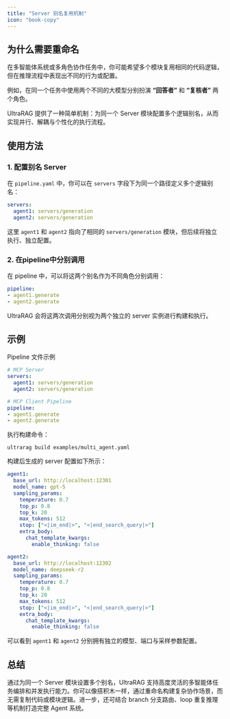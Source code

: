 ```yaml
---
title: "Server 别名复用机制"
icon: "book-copy"
---
```


## 为什么需要重命名

在多智能体系统或多角色协作任务中，你可能希望多个模块复用相同的代码逻辑，但在推理流程中表现出不同的行为或配置。

例如，在同一个任务中使用两个不同的大模型分别扮演 **“回答者”** 和 **“复核者”** 两个角色。

UltraRAG 提供了一种简单机制：为同一个 Server 模块配置多个逻辑别名，从而实现并行、解耦与个性化的执行流程。

## 使用方法

### 1. 配置别名 Server

在 `pipeline.yaml` 中，你可以在 `servers` 字段下为同一个路径定义多个逻辑别名：

```yaml
servers:
  agent1: servers/generation
  agent2: servers/generation
```

这里 `agent1` 和 `agent2` 指向了相同的 `servers/generation` 模块，但后续将独立执行、独立配置。

### 2. 在pipeline中分别调用

在 pipeline 中，可以将这两个别名作为不同角色分别调用：

```yaml
pipeline:
- agent1.generate
- agent2.generate
```

UltraRAG 会将这两次调用分别视为两个独立的 server 实例进行构建和执行。

## 示例

Pipeline 文件示例

```yaml examples/multi_agent.yaml
# MCP Server
servers:
  agent1: servers/generation
  agent2: servers/generation

# MCP Client Pipeline
pipeline:
- agent1.generate
- agent2.generate
```

执行构建命令：

```shell
ultrarag build examples/multi_agent.yaml
```

构建后生成的 server 配置如下所示：

```yaml
agent1:
  base_url: http://localhost:12301
  model_name: gpt-5
  sampling_params:
    temperature: 0.7
    top_p: 0.8
    top_k: 20
    max_tokens: 512
    stop: ["<|im_end|>", "<|end_search_query|>"]
    extra_body:
      chat_template_kwargs:
        enable_thinking: false

agent2:
  base_url: http://localhost:12302
  model_name: deepseek-r2
  sampling_params:
    temperature: 0.7
    top_p: 0.8
    top_k: 20
    max_tokens: 512
    stop: ["<|im_end|>", "<|end_search_query|>"]
    extra_body:
      chat_template_kwargs:
        enable_thinking: false
```

可以看到 `agent1` 和 `agent2` 分别拥有独立的模型、端口与采样参数配置。

## 总结

通过为同一个 Server 模块设置多个别名，UltraRAG 支持高度灵活的多智能体任务编排和并发执行能力。你可以像搭积木一样，通过重命名构建复杂协作场景，而无需复制代码或模块逻辑。进一步，还可结合 branch 分支路由、loop 重复推理等机制打造完整 Agent 系统。